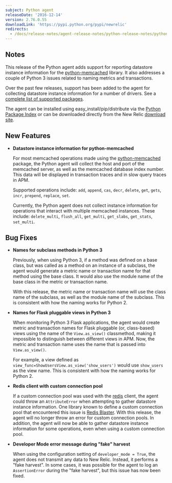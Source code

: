 ```yaml
---
subject: Python agent
releaseDate: '2016-12-14'
version: 2.76.0.55
downloadLink: 'https://pypi.python.org/pypi/newrelic'
redirects:
  - /docs/release-notes/agent-release-notes/python-release-notes/python-agent-274055
---
```


## Notes

This release of the Python agent adds support for reporting datastore instance information for the [python-memcached](https://pypi.python.org/pypi/python-memcached) library. It also addresses a couple of Python 3 issues related to naming metrics and transactions.

Over the past few releases, support has been added to the agent for collecting datastore instance information for a number of drivers. See a [complete list of supported packages](https://docs.newrelic.com/docs/apm/applications-menu/features/analyze-database-instance-level-performance-issues#python-compatibility).

The agent can be installed using easy_install/pip/distribute via the [Python Package Index](https://pypi.python.org/pypi/newrelic) or can be downloaded directly from the New Relic [download site](https://download.newrelic.com/python_agent/release/).

## New Features

* **Datastore instance information for python-memcached**

  For most memcached operations made using the [python-memcached](https://pypi.python.org/pypi/python-memcached) package, the Python agent will collect the host and port of the memcached server, as well as the memcached database index number. This data will be displayed in transaction traces and in slow query traces in APM.

  Supported operations include: `add`, `append`, `cas`, `decr`, `delete`, `get`, `gets`, `incr`, `prepend`, `replace`, `set`.

  Currently, the Python agent does not collect instance information for operations that interact with multiple memcached instances. These include: `delete_multi`, `flush_all`, `get_multi`, `get_slabs`, `get_stats`, `set_multi`.

## Bug Fixes

* **Names for subclass methods in Python 3**

  Previously, when using Python 3, if a method was defined on a base class, but was called as a method on an instance of a subclass, the agent would generate a metric name or transaction name for that method using the base class. It would also use the module name of the base class in the metric or transaction name.

  With this release, the metric name or transaction name will use the class name of the subclass, as well as the module name of the subclass. This is consistent with how the naming works for Python 2.
* **Names for Flask pluggable views in Python 3**

  When monitoring Python 3 Flask applications, the agent would create metric and transaction names for Flask pluggable (or, class-based) views using the name of the `View.as_view()` classmethod, making it impossible to distinguish between different views in APM. Now, the metric and transaction name uses the name that is passed into `View.as_view()`.

  For example, a view defined as `view_func=ShowUsersView.as_view('show_users')` would use `show_users` as the view name. This is consistent with how the naming works for Python 2.
* **Redis client with custom connection pool**

  If a custom connection pool was used with the [redis](https://pypi.python.org/pypi/redis) client, the agent could throw an `AttributeError` when attempting to gather datastore instance information. One library known to define a custom connection pool that encountered this issue is [Redis Blaster](https://pypi.python.org/pypi/rb). With this release, the agent will no longer throw an error for custom connection pools. In addition, the agent will now be able to gather datastore instance information for some operations, even when using a custom connection pool.
* **Developer Mode error message during "fake" harvest**

  When using the configuration setting of `developer_mode = True`, the agent does not transmit any data to New Relic. Instead, it performs a "fake harvest". In some cases, it was possible for the agent to log an `AssertionError` during the "fake harvest", but this issue has now been fixed.
